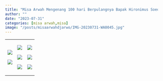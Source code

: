 ```yaml
---
title: "Misa Arwah Mengenang 100 hari Berpulangnya Bapak Hironimus Soedjarwo"
author: ""
date: "2023-07-31"
categories: [misa arwah,misa]
image: "/posts/misaarwahdjarwo/IMG-20230731-WA0045.jpg"
---
```


+-----------------------------------------------------+-----------------------------------------------------+-----------------------------------------------------+
| ![](/posts/misaarwahdjarwo/IMG-20230731-WA0049.jpg) | ![](/posts/misaarwahdjarwo/IMG-20230731-WA0030.jpg) | ![](/posts/misaarwahdjarwo/IMG-20230731-WA0047.jpg) |
|                                                     |                                                     |                                                     |
| ![](/posts/misaarwahdjarwo/IMG-20230731-WA0046.jpg) | ![](/posts/misaarwahdjarwo/IMG-20230731-WA0050.jpg) | ![](/posts/misaarwahdjarwo/IMG-20230731-WA0051.jpg) |
|                                                     |                                                     |                                                     |
|                                                     | ![](/posts/misaarwahdjarwo/IMG-20230731-WA0048.jpg) | ![](/posts/misaarwahdjarwo/IMG-20230731-WA0045.jpg) |
+-----------------------------------------------------+-----------------------------------------------------+-----------------------------------------------------+
